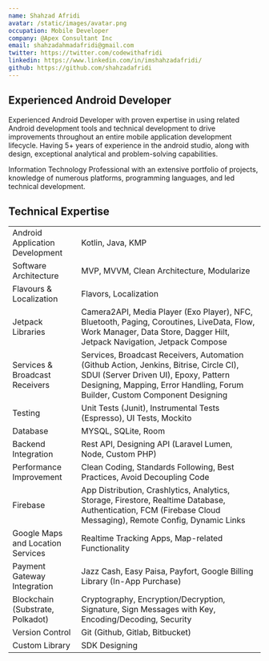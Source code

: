 ```yaml
---
name: Shahzad Afridi
avatar: /static/images/avatar.png
occupation: Mobile Developer
company: @Apex Consultant Inc
email: shahzadahmadafridi@gmail.com
twitter: https://twitter.com/codewithafridi
linkedin: https://www.linkedin.com/in/imshahzadafridi/
github: https://github.com/shahzadafridi
---
```


## Experienced Android Developer

Experienced Android Developer with proven expertise in using related Android development tools and technical development to drive improvements throughout an entire mobile application development lifecycle. Having 5+ years of experience in the android studio, along with design, exceptional analytical and problem-solving capabilities.

Information Technology Professional with an extensive portfolio of projects, knowledge of numerous platforms, programming languages, and led technical development.

## Technical Expertise 

|                                   |                     |
|-----------------------------------|---------------------|
| Android Application Development   | Kotlin, Java, KMP   |
| Software Architecture             | MVP, MVVM, Clean Architecture, Modularize |
| Flavours & Localization           | Flavors, Localization |
| Jetpack Libraries                 | Camera2API, Media Player (Exo Player), NFC, Bluetooth, Paging, Coroutines, LiveData, Flow, Work Manager, Data Store, Dagger Hilt, Jetpack Navigation, Jetpack Compose |
| Services & Broadcast Receivers    | Services, Broadcast Receivers, Automation (Github Action, Jenkins, Bitrise, Circle CI), SDUI (Server Driven UI), Epoxy, Pattern Designing, Mapping, Error Handling, Forum Builder, Custom Component Designing |
| Testing                           | Unit Tests (Junit), Instrumental Tests (Espresso), UI Tests, Mockito |
| Database                          | MYSQL, SQLite, Room |
| Backend Integration               | Rest API, Designing API (Laravel Lumen, Node, Custom PHP) |
| Performance Improvement          | Clean Coding, Standards Following, Best Practices, Avoid Decoupling Code |
| Firebase                          | App Distribution, Crashlytics, Analytics, Storage, Firestore, Realtime Database, Authentication, FCM (Firebase Cloud Messaging), Remote Config, Dynamic Links |
| Google Maps and Location Services | Realtime Tracking Apps, Map-related Functionality |
| Payment Gateway Integration       | Jazz Cash, Easy Paisa, Payfort, Google Billing Library (In-App Purchase) |
| Blockchain (Substrate, Polkadot)  | Cryptography, Encryption/Decryption, Signature, Sign Messages with Key, Encoding/Decoding, Security |
| Version Control                   | Git (Github, Gitlab, Bitbucket) |
| Custom Library                    | SDK Designing       |